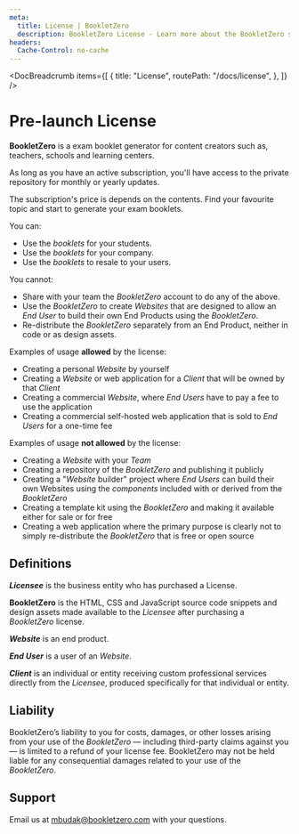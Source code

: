 ```yaml
---
meta:
  title: License | BookletZero
  description: BookletZero License - Learn more about the BookletZero subscription, pricing, what you can do, what you cannot do, and more.
headers:
  Cache-Control: no-cache
---
```



<DocBreadcrumb
  items={[
    {
      title: "License",
      routePath: "/docs/license",
    },
  ]}
/>

# Pre-launch License

**BookletZero** is a exam booklet generator for content creators such as, teachers, schools and learning centers.

As long as you have an active subscription, you'll have access to the private repository for monthly or yearly updates.

The subscription's price is depends on the contents. Find your favourite topic and start to generate your exam booklets.

You can:

- Use the _booklets_ for your students.
- Use the _booklets_ for your company.
- Use the _booklets_ to resale to your users.

You cannot:

- Share with your team the _BookletZero_ account to do any of the above.
- Use the _BookletZero_ to create _Websites_ that are designed to allow an _End User_ to build their own End Products using the _BookletZero_.
- Re-distribute the _BookletZero_ separately from an End Product, neither in code or as design assets.

Examples of usage **allowed** by the license:

- Creating a personal _Website_ by yourself
- Creating a _Website_ or web application for a _Client_ that will be owned by that _Client_
- Creating a commercial _Website_, where _End Users_ have to pay a fee to use the application
- Creating a commercial self-hosted web application that is sold to _End Users_ for a one-time fee

Examples of usage **not allowed** by the license:

- Creating a _Website_ with your _Team_
- Creating a repository of the _BookletZero_ and publishing it publicly
- Creating a "_Website_ builder" project where _End Users_ can build their own Websites using the _components_ included with or derived from the _BookletZero_
- Creating a template kit using the _BookletZero_ and making it available either for sale or for free
- Creating a web application where the primary purpose is clearly not to simply re-distribute the _BookletZero_ that is free or open source

## Definitions

**_Licensee_** is the business entity who has purchased a License.

**BookletZero** is the HTML, CSS and JavaScript source code snippets and design assets made available to the _Licensee_ after purchasing a _BookletZero_ license.

**_Website_** is an end product.

**_End User_** is a user of an _Website_.

**_Client_** is an individual or entity receiving custom professional services directly from the _Licensee_, produced specifically for that individual or entity.

## Liability

BookletZero’s liability to you for costs, damages, or other losses arising from your use of the _BookletZero_ — including third-party claims against you — is limited to a refund of your license fee. BookletZero may not be held liable for any consequential damages related to your use of the _BookletZero_.

## Support

Email us at <a href="mailto:murat@bookletzero.com">mbudak@bookletzero.com</a> with your questions.
